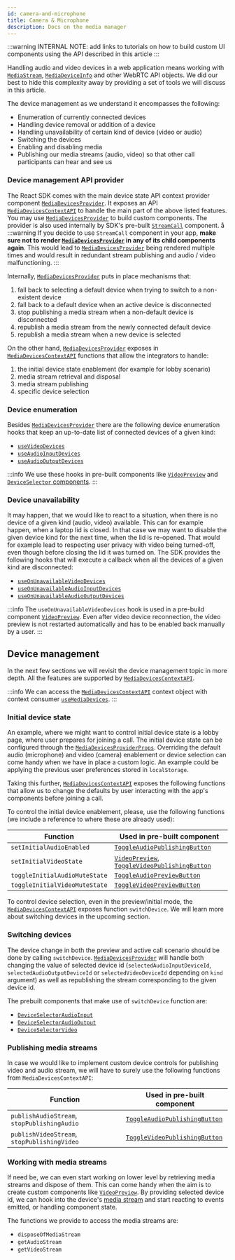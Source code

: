 ```yaml
---
id: camera-and-microphone
title: Camera & Microphone
description: Docs on the media manager
---
```


:::warning
INTERNAL NOTE: add links to tutorials on how to build custom UI components using the API described in this article
:::

Handling audio and video devices in a web application means working with [`MediaStream`](https://developer.mozilla.org/en-US/docs/Web/API/MediaStream), [`MediaDeviceInfo`](https://developer.mozilla.org/en-US/docs/Web/API/MediaDeviceInfo) and other WebRTC API objects. We did our best to hide this complexity away by providing a set of tools we will discuss in this article.

The device management as we understand it encompasses the following:

- Enumeration of currently connected devices
- Handling device removal or addition of a device
- Handling unavailability of certain kind of device (video or audio)
- Switching the devices
- Enabling and disabling media
- Publishing our media streams (audio, video) so that other call participants can hear and see us

### Device management API provider

The React SDK comes with the main device state API context provider component [`MediaDevicesProvider`](../../call-engine/hooks-and-contexts#mediadevicesprovider). It exposes an API [`MediaDevicesContextAPI`](../../call-engine/hooks-and-contexts#mediadevicescontextapi) to handle the main part of the above listed features. You may use [`MediaDevicesProvider`](../../call-engine/hooks-and-contexts/#mediadevicesprovider) to build custom components. The provider is also used internally by SDK's pre-built [`StreamCall`](../../ui-components/core/stream-call) component.
å
:::warning
If you decide to use `StreamCall` component in your app, **make sure not to render [`MediaDevicesProvider`](../../call-engine/hooks-and-contexts/#mediadevicesprovider) in any of its child components again**. This would lead to [`MediaDevicesProvider`](../../call-engine/hooks-and-contexts/#mediadevicesprovider) being rendered multiple times and would result in redundant stream publishing and audio / video malfunctioning.
:::

Internally, [`MediaDevicesProvider`](../../call-engine/hooks-and-contexts/#mediadevicesprovider) puts in place mechanisms that:

1. fall back to selecting a default device when trying to switch to a non-existent device
2. fall back to a default device when an active device is disconnected
3. stop publishing a media stream when a non-default device is disconnected
4. republish a media stream from the newly connected default device
5. republish a media stream when a new device is selected

On the other hand, [`MediaDevicesProvider`](../../call-engine/hooks-and-contexts/#mediadevicesprovider) exposes in [`MediaDevicesContextAPI`](../../call-engine/hooks-and-contexts#mediadevicescontextapi) functions that allow the integrators to handle:

1. the initial device state enablement (for example for lobby scenario)
2. media stream retrieval and disposal
3. media stream publishing
4. specific device selection

### Device enumeration

Besides [`MediaDevicesProvider`](../../call-engine/hooks-and-contexts/#mediadevicesprovider) there are the following device enumeration hooks that keep an up-to-date list of connected devices of a given kind:

- [`useVideoDevices`](../../call-engine/hooks-and-contexts#usevideodevices)
- [`useAudioInputDevices`](../../call-engine/hooks-and-contexts#useaudioinputdevices)
- [`useAudioOutputDevices`](../../call-engine/hooks-and-contexts#useaudiooutputdevices)

:::info
We use these hooks in pre-built components like [`VideoPreview`](../../ui-components/participants/video-preview) and [`DeviceSelector` components](../../ui-components/participants/device-settings).
:::

### Device unavailability

It may happen, that we would like to react to a situation, when there is no device of a given kind (audio, video) available. This can for example happen, when a laptop lid is closed. In that case we may want to disable the given device kind for the next time, when the lid is re-opened. That would for example lead to respecting user privacy with video being turned-off, even though before closing the lid it was turned on. The SDK provides the following hooks that will execute a callback when all the devices of a given kind are disconnected:

- [`useOnUnavailableVideoDevices`](../../call-engine/hooks-and-contexts#useonunavailablevideodevices)
- [`useOnUnavailableAudioInputDevices`](../../call-engine/hooks-and-contexts#useonunavailableaudioinputdevices)
- [`useOnUnavailableAudioOutputDevices`](../../call-engine/hooks-and-contexts#useonunavailableaudiooutputdvices)

:::info
The `useOnUnavailableVideoDevices` hook is used in a pre-build component [`VideoPreview`](../../ui-components/participants/video-preview). Even after video device reconnection, the video preview is not restarted automatically and has to be enabled back manually by a user.
:::

## Device management

In the next few sections we will revisit the device management topic in more depth. All the features are supported by [`MediaDevicesContextAPI`](../../call-engine/hooks-and-contexts#mediadevicescontextapi).

:::info
We can access the [`MediaDevicesContextAPI`](../../call-engine/hooks-and-contexts#mediadevicescontextapi) context object with context consumer [`useMediaDevices`](../../call-engine/hooks-and-contexts#usemediadevices).
:::

### Initial device state

An example, where we might want to control initial device state is a lobby page, where user prepares for joining a call. The initial device state can be configured through the [`MediaDevicesProviderProps`](../../call-engine/hooks-and-contexts/#mediadevicesproviderprops). Overriding the default audio (microphone) and video (camera) enablement or device selection can come handy when we have in place a custom logic. An example could be applying the previous user preferences stored in `localStorage`.

Taking this further, [`MediaDevicesContextAPI`](../../call-engine/hooks-and-contexts#mediadevicescontextapi) exposes the following functions that allow us to change the defaults by user interacting with the app's components before joining a call.

To control the initial device enablement, please, use the following functions (we include a reference to where these are already used):

| Function                      | Used in pre-built component                                                                                                                                            |
| ----------------------------- | ---------------------------------------------------------------------------------------------------------------------------------------------------------------------- |
| `setInitialAudioEnabled`      | [`ToggleAudioPublishingButton`](../../ui-components/call/call-controls/#toggleaudiopublishingbutton)                                                                   |
| `setInitialVideoState`        | [`VideoPreview`](../../ui-components/participants/video-preview), [`ToggleVideoPublishingButton`](../../ui-components/call/call-controls/#togglevideopublishingbutton) |
| `toggleInitialAudioMuteState` | [`ToggleAudioPreviewButton`](../../ui-components/call/call-controls/#toggleaudiopreviewbutton)                                                                         |
| `toggleInitialVideoMuteState` | [`ToggleVideoPreviewButton`](../../ui-components/call/call-controls/#togglevideopreviewbutton)                                                                         |

To control device selection, even in the preview/initial mode, the [`MediaDevicesContextAPI`](../../call-engine/hooks-and-contexts#mediadevicescontextapi) exposes function `switchDevice`. We will learn more about switching devices in the upcoming section.

### Switching devices

The device change in both the preview and active call scenario should be done by calling `switchDevice`. [`MediaDevicesProvider`](../../call-engine/hooks-and-contexts/#mediadevicesprovider) will handle both changing the value of selected device id (`selectedAudioInputDeviceId`, `selectedAudioOutputDeviceId` or `selectedVideoDeviceId` depending on `kind` argument) as well as republishing the stream corresponding to the given device id.

The prebuilt components that make use of `switchDevice` function are:

- [`DeviceSelectorAudioInput`](../../ui-components/participants/device-settings)
- [`DeviceSelectorAudioOutput`](../../ui-components/participants/device-settings/)
- [`DeviceSelectorVideo`](../../ui-components/participants/device-settings/)

### Publishing media streams

In case we would like to implement custom device controls for publishing video and audio stream, we will have to surely use the following functions from `MediaDevicesContextAPI`:

| Function                                    | Used in pre-built component                                                                          |
| ------------------------------------------- | ---------------------------------------------------------------------------------------------------- |
| `publishAudioStream`, `stopPublishingAudio` | [`ToggleAudioPublishingButton`](../../ui-components/call/call-controls/#toggleaudiopublishingbutton) |
| `publishVideoStream`, `stopPublishingVideo` | [`ToggleVideoPublishingButton`](../../ui-components/call/call-controls/#togglevideopublishingbutton) |

### Working with media streams

If need be, we can even start working on lower level by retrieving media streams and dispose of them. This can come handy when the aim is to create custom components like [`VideoPreview`](../../ui-components/participants/video-preview). By providing selected device id, we can hook into the device's [media stream](https://developer.mozilla.org/en-US/docs/Web/API/MediaStream) and start reacting to events emitted, or handling component state.

The functions we provide to access the media streams are:

- `disposeOfMediaStream`
- `getAudioStream`
- `getVideoStream`
